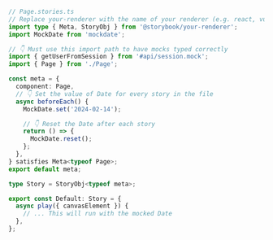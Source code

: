 ```ts
// Page.stories.ts
// Replace your-renderer with the name of your renderer (e.g. react, vue3)
import type { Meta, StoryObj } from '@storybook/your-renderer';
import MockDate from 'mockdate';

// 👇 Must use this import path to have mocks typed correctly
import { getUserFromSession } from '#api/session.mock';
import { Page } from './Page';

const meta = {
  component: Page,
  // 👇 Set the value of Date for every story in the file
  async beforeEach() {
    MockDate.set('2024-02-14');

    // 👇 Reset the Date after each story
    return () => {
      MockDate.reset();
    };
  },
} satisfies Meta<typeof Page>;
export default meta;

type Story = StoryObj<typeof meta>;

export const Default: Story = {
  async play({ canvasElement }) {
    // ... This will run with the mocked Date
  },
};
```

